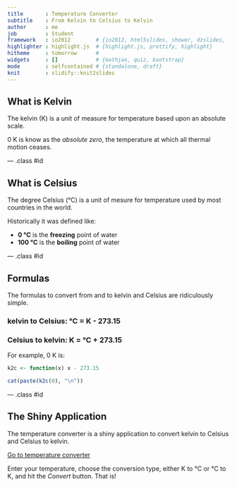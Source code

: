 ```yaml
---
title       : Temperature Converter
subtitle    : From Kelvin to Celsius to Kelvin
author      : me
job         : Student
framework   : io2012        # {io2012, html5slides, shower, dzslides, ...}
highlighter : highlight.js  # {highlight.js, prettify, highlight}
hitheme     : tomorrow      # 
widgets     : []            # {mathjax, quiz, bootstrap}
mode        : selfcontained # {standalone, draft}
knit        : slidify::knit2slides
---
```


## What is Kelvin

The kelvin (K) is a unit of measure for temperature based upon an absolute scale.

0 K is know as the _absolute zero_, the temperature at which all thermal motion ceases.

--- .class #id 

## What is Celsius

The degree Celsius (°C) is a unit of mesure for temperature used by most countries
in the world.

Historically it was defined like:

- **0 °C** is the **freezing** point of water
- **100 °C** is the **boiling** point of water

--- .class #id

## Formulas

The formulas to convert from and to kelvin and Celsius are ridiculously
simple.

### kelvin to Celsius: °C = K - 273.15

### Celsius to kelvin: K = °C + 273.15

For example, 0 K is:

```r
k2c <- function(x) x - 273.15

cat(paste(k2c(0), "\n"))
```

--- .class #id

## The Shiny Application

The temperature converter is a shiny application to convert kelvin to Celsius
and Celsius to kelvin.

[Go to temperature converter](https://lkdjiin.shinyapps.io/c9project)

Enter your temperature, choose the conversion type, either K to °C or
°C to K, and hit the *Convert* button. That is!



